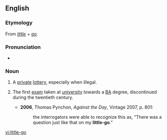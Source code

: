 ==English==

===Etymology===
From ''[[little]]'' + ''[[go]]''.

===Pronunciation===
* {{IPA|/ˈlɪtəlɡəʊ/}}

===Noun===
{{en-noun|little-goes}}

# {{context|historical}} A [[private]] [[lottery]], especially when illegal.
# {{context|historical|colloquial|British}} The first [[exam]] taken at [[university]] towards a [[BA]] degree, discontinued during the twentieth century.
#* '''2006''', Thomas Pynchon, ''Against the Day'', Vintage 2007, p. 801:
#*: the interrogators were able to recognize this as, “There was a question just like that on my '''little-go'''.”

[[vi:little-go]]
